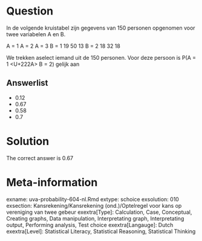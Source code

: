 Question
========

In de volgende kruistabel zijn gegevens van 150 personen opgenomen voor twee variabelen A en B.

A = 1 A = 2 A = 3
B = 1 19 50 13
B = 2 18 32 18

We trekken aselect iemand uit de 150 personen. Voor deze persoon is P(A = 1 <U+222A> B = 2) gelijk aan 

Answerlist
----------
* 0.12
* 0.67
* 0.58
* 0.7

Solution
========

The correct answer is  0.67 

Meta-information
================
exname: uva-probability-604-nl.Rmd 
extype: schoice 
exsolution: 010 
exsection: Kansrekening/Kansrekening (ond.)/Optelregel voor kans op vereniging van twee gebeur
exextra[Type]: Calculation, Case, Conceptual, Creating graphs, Data manipulation, Interpretating graph, Interpretating output, Performing analysis, Test choice 
exextra[Langauge]: Dutch 
exextra[Level]: Statistical Literacy, Statistical Reasoning, Statistical Thinking 
